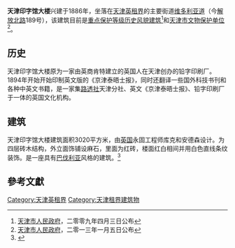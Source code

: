 {{文物保护单位
| 级别 = 省级
| 省区市 = 天津市
| 名称 = 天津印字馆旧址
| 图片 = [[File:天津印字馆大楼.jpg|180px]] |
| 编号 = 4-64
| 分类 = 近现代重要史迹及代表性建筑
| 时代 = 清光绪十二年（1886年）
| 所在 = [[天津市|天津市]][[和平区_(天津市)|和平区]]
| 登录 = 2013年1月5日
}}
'''天津印字馆大楼'''兴建于1886年，坐落在[[天津英租界|天津英租界]]的主要街道[[天津维多利亚道|维多利亚道]]（今[[解放北路|解放北路]]189号），该建筑目前是[[天津历史风貌建筑|重点保护等级历史风貌建筑]]<ref>[[天津市人民政府|天津市人民政府]]，二零零九年四月三日公布</ref>和[[天津市文物保护单位|天津市文物保护单位]]<ref>[[天津市人民政府|天津市人民政府]]，二零一三年一月五日公布</ref>。

== 历史 ==
天津印字馆大楼原为一家由英商肯特建立的英国人在天津创办的铅字印刷厂。1894年开始开始印制英文版的《京津泰晤士报》，同时还翻译一些国外科技书刊和各种中英文书籍，是一家集[[路透社|路透社]]天津分社、英文《京津泰晤士报》、铅字印刷厂于一体的英国文化机构。

== 建筑 ==
{{天津历史风貌建筑 |
省区市 = 天津市 |
名称 = 天津印字馆大楼 |
图片 = [[File:原天津印字馆铭牌.jpg|200px]] |
编号 = 0120114 |
等级 = 重点保护|
时代 = 1886年 |
所在 = [[天津市|天津市]][[和平区_(天津市)|和平区]] |
公布 = 2009年4月3日 |
}}
天津印字馆大楼建筑面积3020平方米，由[[英国|英国]]永固工程师库克和安德森设计。为四层砖木结构，外立面饰铺设麻石，里面为红砖，楼面红白相间并用白色直线条纹装饰。是一座具有[[巴伐利亚|巴伐利亚]]风格的建筑。<ref>{{Cite web |url=http://tjtv.enorth.com.cn/system/2007/06/20/001727606.shtml |title=原天津印字馆大楼 |access-date=2009-12-04 |archive-date=2016-03-04 |archive-url=https://web.archive.org/web/20160304135824/http://tjtv.enorth.com.cn/system/2007/06/20/001727606.shtml |dead-url=no }}</ref>

==參考文獻==
<div class="references-small">
<references />
</div>

{{天津解放北路建筑群}}
{{天津市文物保护单位}}

[[Category:天津英租界|Category:天津英租界]]
[[Category:天津租界建筑物|Category:天津租界建筑物]]